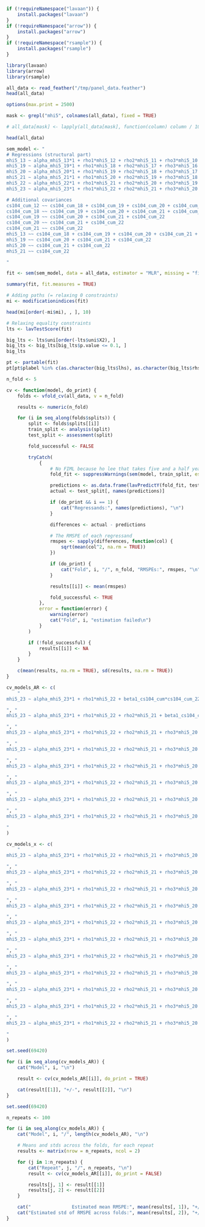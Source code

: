 ```r
if (!requireNamespace("lavaan")) {
    install.packages("lavaan")
}
if (!requireNamespace("arrow")) {
    install.packages("arrow")
}
if (!requireNamespace("rsample")) {
    install.packages("rsample")
}

library(lavaan)
library(arrow)
library(rsample)
```

```r
all_data <- read_feather("/tmp/panel_data.feather")
head(all_data)

options(max.print = 2500)
```

```r
mask <- grepl("mhi5", colnames(all_data), fixed = TRUE)

# all_data[mask] <- lapply(all_data[mask], function(column) column / 100)

head(all_data)
```

```r
sem_model <- "
# Regressions (structural part)
mhi5_13 ~ alpha_mhi5_13*1 + rho1*mhi5_12 + rho2*mhi5_11 + rho3*mhi5_10 + rho4*mhi5_9 + beta1_cs104_cum*cs104_cum_12 + delta_leeftijd.18.24*leeftijd_first.18.24 + delta_leeftijd.25.39*leeftijd_first.25.39 + delta_leeftijd.40.66*leeftijd_first.40.66 + delta_leeftijd.over.67*leeftijd_first.over.67 + delta_nettohh_f.under.15k*nettohh_f_first.under.15k + delta_nettohh_f.over.50k*nettohh_f_first.over.50k + delta_herkomstgroep.first.w*herkomstgroep_first.first.w + delta_herkomstgroep.first.nonw*herkomstgroep_first.first.nonw + delta_herkomstgroep.second.w*herkomstgroep_first.second.w + delta_herkomstgroep.second.nonw*herkomstgroep_first.second.nonw + delta_geslacht.male*geslacht_first.male + delta_burgstat.married*burgstat_first.married + delta_burgstat.never.been.married*burgstat_first.never.been.married + delta_burgstat.separated*burgstat_first.separated + delta_burgstat.widow.or.widower*burgstat_first.widow.or.widower + delta_oplcat.hbo*oplcat_first.hbo + delta_oplcat.mbo*oplcat_first.mbo + delta_oplcat.primary.school*oplcat_first.primary.school + delta_oplcat.vmbo*oplcat_first.vmbo + delta_oplcat.wo*oplcat_first.wo + delta_employment.homemaker*employment_first.homemaker + delta_employment.retired*employment_first.retired + delta_employment.student*employment_first.student + delta_employment.unable.to.work*employment_first.unable.to.work + delta_employment.unemployed*employment_first.unemployed
mhi5_19 ~ alpha_mhi5_19*1 + rho1*mhi5_18 + rho2*mhi5_17 + rho3*mhi5_16 + rho4*mhi5_15 + beta1_cs104_cum*cs104_cum_18 + delta_leeftijd.18.24*leeftijd_first.18.24 + delta_leeftijd.25.39*leeftijd_first.25.39 + delta_leeftijd.40.66*leeftijd_first.40.66 + delta_leeftijd.over.67*leeftijd_first.over.67 + delta_nettohh_f.under.15k*nettohh_f_first.under.15k + delta_nettohh_f.over.50k*nettohh_f_first.over.50k + delta_herkomstgroep.first.w*herkomstgroep_first.first.w + delta_herkomstgroep.first.nonw*herkomstgroep_first.first.nonw + delta_herkomstgroep.second.w*herkomstgroep_first.second.w + delta_herkomstgroep.second.nonw*herkomstgroep_first.second.nonw + delta_geslacht.male*geslacht_first.male + delta_burgstat.married*burgstat_first.married + delta_burgstat.never.been.married*burgstat_first.never.been.married + delta_burgstat.separated*burgstat_first.separated + delta_burgstat.widow.or.widower*burgstat_first.widow.or.widower + delta_oplcat.hbo*oplcat_first.hbo + delta_oplcat.mbo*oplcat_first.mbo + delta_oplcat.primary.school*oplcat_first.primary.school + delta_oplcat.vmbo*oplcat_first.vmbo + delta_oplcat.wo*oplcat_first.wo + delta_employment.homemaker*employment_first.homemaker + delta_employment.retired*employment_first.retired + delta_employment.student*employment_first.student + delta_employment.unable.to.work*employment_first.unable.to.work + delta_employment.unemployed*employment_first.unemployed
mhi5_20 ~ alpha_mhi5_20*1 + rho1*mhi5_19 + rho2*mhi5_18 + rho3*mhi5_17 + rho4*mhi5_16 + beta1_cs104_cum*cs104_cum_19 + delta_leeftijd.18.24*leeftijd_first.18.24 + delta_leeftijd.25.39*leeftijd_first.25.39 + delta_leeftijd.40.66*leeftijd_first.40.66 + delta_leeftijd.over.67*leeftijd_first.over.67 + delta_nettohh_f.under.15k*nettohh_f_first.under.15k + delta_nettohh_f.over.50k*nettohh_f_first.over.50k + delta_herkomstgroep.first.w*herkomstgroep_first.first.w + delta_herkomstgroep.first.nonw*herkomstgroep_first.first.nonw + delta_herkomstgroep.second.w*herkomstgroep_first.second.w + delta_herkomstgroep.second.nonw*herkomstgroep_first.second.nonw + delta_geslacht.male*geslacht_first.male + delta_burgstat.married*burgstat_first.married + delta_burgstat.never.been.married*burgstat_first.never.been.married + delta_burgstat.separated*burgstat_first.separated + delta_burgstat.widow.or.widower*burgstat_first.widow.or.widower + delta_oplcat.hbo*oplcat_first.hbo + delta_oplcat.mbo*oplcat_first.mbo + delta_oplcat.primary.school*oplcat_first.primary.school + delta_oplcat.vmbo*oplcat_first.vmbo + delta_oplcat.wo*oplcat_first.wo + delta_employment.homemaker*employment_first.homemaker + delta_employment.retired*employment_first.retired + delta_employment.student*employment_first.student + delta_employment.unable.to.work*employment_first.unable.to.work + delta_employment.unemployed*employment_first.unemployed
mhi5_21 ~ alpha_mhi5_21*1 + rho1*mhi5_20 + rho2*mhi5_19 + rho3*mhi5_18 + rho4*mhi5_17 + beta1_cs104_cum*cs104_cum_20 + delta_leeftijd.18.24*leeftijd_first.18.24 + delta_leeftijd.25.39*leeftijd_first.25.39 + delta_leeftijd.40.66*leeftijd_first.40.66 + delta_leeftijd.over.67*leeftijd_first.over.67 + delta_nettohh_f.under.15k*nettohh_f_first.under.15k + delta_nettohh_f.over.50k*nettohh_f_first.over.50k + delta_herkomstgroep.first.w*herkomstgroep_first.first.w + delta_herkomstgroep.first.nonw*herkomstgroep_first.first.nonw + delta_herkomstgroep.second.w*herkomstgroep_first.second.w + delta_herkomstgroep.second.nonw*herkomstgroep_first.second.nonw + delta_geslacht.male*geslacht_first.male + delta_burgstat.married*burgstat_first.married + delta_burgstat.never.been.married*burgstat_first.never.been.married + delta_burgstat.separated*burgstat_first.separated + delta_burgstat.widow.or.widower*burgstat_first.widow.or.widower + delta_oplcat.hbo*oplcat_first.hbo + delta_oplcat.mbo*oplcat_first.mbo + delta_oplcat.primary.school*oplcat_first.primary.school + delta_oplcat.vmbo*oplcat_first.vmbo + delta_oplcat.wo*oplcat_first.wo + delta_employment.homemaker*employment_first.homemaker + delta_employment.retired*employment_first.retired + delta_employment.student*employment_first.student + delta_employment.unable.to.work*employment_first.unable.to.work + delta_employment.unemployed*employment_first.unemployed
mhi5_22 ~ alpha_mhi5_22*1 + rho1*mhi5_21 + rho2*mhi5_20 + rho3*mhi5_19 + rho4*mhi5_18 + beta1_cs104_cum*cs104_cum_21 + delta_leeftijd.18.24*leeftijd_first.18.24 + delta_leeftijd.25.39*leeftijd_first.25.39 + delta_leeftijd.40.66*leeftijd_first.40.66 + delta_leeftijd.over.67*leeftijd_first.over.67 + delta_nettohh_f.under.15k*nettohh_f_first.under.15k + delta_nettohh_f.over.50k*nettohh_f_first.over.50k + delta_herkomstgroep.first.w*herkomstgroep_first.first.w + delta_herkomstgroep.first.nonw*herkomstgroep_first.first.nonw + delta_herkomstgroep.second.w*herkomstgroep_first.second.w + delta_herkomstgroep.second.nonw*herkomstgroep_first.second.nonw + delta_geslacht.male*geslacht_first.male + delta_burgstat.married*burgstat_first.married + delta_burgstat.never.been.married*burgstat_first.never.been.married + delta_burgstat.separated*burgstat_first.separated + delta_burgstat.widow.or.widower*burgstat_first.widow.or.widower + delta_oplcat.hbo*oplcat_first.hbo + delta_oplcat.mbo*oplcat_first.mbo + delta_oplcat.primary.school*oplcat_first.primary.school + delta_oplcat.vmbo*oplcat_first.vmbo + delta_oplcat.wo*oplcat_first.wo + delta_employment.homemaker*employment_first.homemaker + delta_employment.retired*employment_first.retired + delta_employment.student*employment_first.student + delta_employment.unable.to.work*employment_first.unable.to.work + delta_employment.unemployed*employment_first.unemployed
mhi5_23 ~ alpha_mhi5_23*1 + rho1*mhi5_22 + rho2*mhi5_21 + rho3*mhi5_20 + rho4*mhi5_19 + beta1_cs104_cum*cs104_cum_22 + delta_leeftijd.18.24*leeftijd_first.18.24 + delta_leeftijd.25.39*leeftijd_first.25.39 + delta_leeftijd.40.66*leeftijd_first.40.66 + delta_leeftijd.over.67*leeftijd_first.over.67 + delta_nettohh_f.under.15k*nettohh_f_first.under.15k + delta_nettohh_f.over.50k*nettohh_f_first.over.50k + delta_herkomstgroep.first.w*herkomstgroep_first.first.w + delta_herkomstgroep.first.nonw*herkomstgroep_first.first.nonw + delta_herkomstgroep.second.w*herkomstgroep_first.second.w + delta_herkomstgroep.second.nonw*herkomstgroep_first.second.nonw + delta_geslacht.male*geslacht_first.male + delta_burgstat.married*burgstat_first.married + delta_burgstat.never.been.married*burgstat_first.never.been.married + delta_burgstat.separated*burgstat_first.separated + delta_burgstat.widow.or.widower*burgstat_first.widow.or.widower + delta_oplcat.hbo*oplcat_first.hbo + delta_oplcat.mbo*oplcat_first.mbo + delta_oplcat.primary.school*oplcat_first.primary.school + delta_oplcat.vmbo*oplcat_first.vmbo + delta_oplcat.wo*oplcat_first.wo + delta_employment.homemaker*employment_first.homemaker + delta_employment.retired*employment_first.retired + delta_employment.student*employment_first.student + delta_employment.unable.to.work*employment_first.unable.to.work + delta_employment.unemployed*employment_first.unemployed

# Additional covariances
cs104_cum_12 ~~ cs104_cum_18 + cs104_cum_19 + cs104_cum_20 + cs104_cum_21 + cs104_cum_22
cs104_cum_18 ~~ cs104_cum_19 + cs104_cum_20 + cs104_cum_21 + cs104_cum_22
cs104_cum_19 ~~ cs104_cum_20 + cs104_cum_21 + cs104_cum_22
cs104_cum_20 ~~ cs104_cum_21 + cs104_cum_22
cs104_cum_21 ~~ cs104_cum_22
mhi5_13 ~~ cs104_cum_18 + cs104_cum_19 + cs104_cum_20 + cs104_cum_21 + cs104_cum_22
mhi5_19 ~~ cs104_cum_20 + cs104_cum_21 + cs104_cum_22
mhi5_20 ~~ cs104_cum_21 + cs104_cum_22
mhi5_21 ~~ cs104_cum_22

"
```

```r
fit <- sem(sem_model, data = all_data, estimator = "MLR", missing = "fiml")

summary(fit, fit.measures = TRUE)
```

```r
# Adding paths (= relaxing 0 constraints)
mi <- modificationindices(fit)

head(mi[order(-mi$mi), , ], 10)

# Relaxing equality constraints
lts <- lavTestScore(fit)

big_lts <- lts$uni[order(-lts$uni$X2), ]
big_lts <- big_lts[big_lts$p.value <= 0.1, ]
big_lts

pt <- partable(fit)
pt[pt$plabel %in% c(as.character(big_lts$lhs), as.character(big_lts$rhs)), ]
```

```r
n_fold <- 5

cv <- function(model, do_print) {
    folds <- vfold_cv(all_data, v = n_fold)

    results <- numeric(n_fold)

    for (i in seq_along(folds$splits)) {
        split <- folds$splits[[i]]
        train_split <- analysis(split)
        test_split <- assessment(split)

        fold_successful <- FALSE

        tryCatch(
            {
                # No FIML because ho lee that takes five and a half years to run.
                fold_fit <- suppressWarnings(sem(model, train_split, estimator = "MLR", missing = "fiml"))

                predictions <- as.data.frame(lavPredictY(fold_fit, test_split, ynames = lavNames(fold_fit, "eqs.y")))
                actual <- test_split[, names(predictions)]

                if (do_print && i == 1) {
                    cat("Regressands:", names(predictions), "\n")
                }

                differences <- actual - predictions

                # The RMSPE of each regressand
                rmspes <- sapply(differences, function(col) {
                    sqrt(mean(col^2, na.rm = TRUE))
                })

                if (do_print) {
                    cat("Fold", i, "/", n_fold, "RMSPEs:", rmspes, "\n")
                }

                results[[i]] <- mean(rmspes)

                fold_successful <- TRUE
            },
            error = function(error) {
                warning(error)
                cat("Fold", i, "estimation failed\n")
            }
        )

        if (!fold_successful) {
            results[[i]] <- NA
        }
    }

    c(mean(results, na.rm = TRUE), sd(results, na.rm = TRUE))
}
```

```r
cv_models_AR <- c(
    "
mhi5_23 ~ alpha_mhi5_23*1 + rho1*mhi5_22 + beta1_cs104_cum*cs104_cum_22 + delta_leeftijd.18.24*leeftijd_first.18.24 + delta_leeftijd.25.39*leeftijd_first.25.39 + delta_leeftijd.40.66*leeftijd_first.40.66 + delta_leeftijd.over.67*leeftijd_first.over.67 + delta_nettohh_f.under.15k*nettohh_f_first.under.15k + delta_nettohh_f.over.50k*nettohh_f_first.over.50k + delta_herkomstgroep.first.w*herkomstgroep_first.first.w + delta_herkomstgroep.first.nonw*herkomstgroep_first.first.nonw + delta_herkomstgroep.second.w*herkomstgroep_first.second.w + delta_herkomstgroep.second.nonw*herkomstgroep_first.second.nonw + delta_geslacht.male*geslacht_first.male + delta_burgstat.married*burgstat_first.married + delta_burgstat.never.been.married*burgstat_first.never.been.married + delta_burgstat.separated*burgstat_first.separated + delta_burgstat.widow.or.widower*burgstat_first.widow.or.widower + delta_oplcat.hbo*oplcat_first.hbo + delta_oplcat.mbo*oplcat_first.mbo + delta_oplcat.primary.school*oplcat_first.primary.school + delta_oplcat.vmbo*oplcat_first.vmbo + delta_oplcat.wo*oplcat_first.wo + delta_employment.homemaker*employment_first.homemaker + delta_employment.retired*employment_first.retired + delta_employment.student*employment_first.student + delta_employment.unable.to.work*employment_first.unable.to.work + delta_employment.unemployed*employment_first.unemployed

", "
mhi5_23 ~ alpha_mhi5_23*1 + rho1*mhi5_22 + rho2*mhi5_21 + beta1_cs104_cum*cs104_cum_22 + delta_leeftijd.18.24*leeftijd_first.18.24 + delta_leeftijd.25.39*leeftijd_first.25.39 + delta_leeftijd.40.66*leeftijd_first.40.66 + delta_leeftijd.over.67*leeftijd_first.over.67 + delta_nettohh_f.under.15k*nettohh_f_first.under.15k + delta_nettohh_f.over.50k*nettohh_f_first.over.50k + delta_herkomstgroep.first.w*herkomstgroep_first.first.w + delta_herkomstgroep.first.nonw*herkomstgroep_first.first.nonw + delta_herkomstgroep.second.w*herkomstgroep_first.second.w + delta_herkomstgroep.second.nonw*herkomstgroep_first.second.nonw + delta_geslacht.male*geslacht_first.male + delta_burgstat.married*burgstat_first.married + delta_burgstat.never.been.married*burgstat_first.never.been.married + delta_burgstat.separated*burgstat_first.separated + delta_burgstat.widow.or.widower*burgstat_first.widow.or.widower + delta_oplcat.hbo*oplcat_first.hbo + delta_oplcat.mbo*oplcat_first.mbo + delta_oplcat.primary.school*oplcat_first.primary.school + delta_oplcat.vmbo*oplcat_first.vmbo + delta_oplcat.wo*oplcat_first.wo + delta_employment.homemaker*employment_first.homemaker + delta_employment.retired*employment_first.retired + delta_employment.student*employment_first.student + delta_employment.unable.to.work*employment_first.unable.to.work + delta_employment.unemployed*employment_first.unemployed

", "
mhi5_23 ~ alpha_mhi5_23*1 + rho1*mhi5_22 + rho2*mhi5_21 + rho3*mhi5_20 + beta1_cs104_cum*cs104_cum_22 + delta_leeftijd.18.24*leeftijd_first.18.24 + delta_leeftijd.25.39*leeftijd_first.25.39 + delta_leeftijd.40.66*leeftijd_first.40.66 + delta_leeftijd.over.67*leeftijd_first.over.67 + delta_nettohh_f.under.15k*nettohh_f_first.under.15k + delta_nettohh_f.over.50k*nettohh_f_first.over.50k + delta_herkomstgroep.first.w*herkomstgroep_first.first.w + delta_herkomstgroep.first.nonw*herkomstgroep_first.first.nonw + delta_herkomstgroep.second.w*herkomstgroep_first.second.w + delta_herkomstgroep.second.nonw*herkomstgroep_first.second.nonw + delta_geslacht.male*geslacht_first.male + delta_burgstat.married*burgstat_first.married + delta_burgstat.never.been.married*burgstat_first.never.been.married + delta_burgstat.separated*burgstat_first.separated + delta_burgstat.widow.or.widower*burgstat_first.widow.or.widower + delta_oplcat.hbo*oplcat_first.hbo + delta_oplcat.mbo*oplcat_first.mbo + delta_oplcat.primary.school*oplcat_first.primary.school + delta_oplcat.vmbo*oplcat_first.vmbo + delta_oplcat.wo*oplcat_first.wo + delta_employment.homemaker*employment_first.homemaker + delta_employment.retired*employment_first.retired + delta_employment.student*employment_first.student + delta_employment.unable.to.work*employment_first.unable.to.work + delta_employment.unemployed*employment_first.unemployed

", "
mhi5_23 ~ alpha_mhi5_23*1 + rho1*mhi5_22 + rho2*mhi5_21 + rho3*mhi5_20 + rho4*mhi5_19 + beta1_cs104_cum*cs104_cum_22 + delta_leeftijd.18.24*leeftijd_first.18.24 + delta_leeftijd.25.39*leeftijd_first.25.39 + delta_leeftijd.40.66*leeftijd_first.40.66 + delta_leeftijd.over.67*leeftijd_first.over.67 + delta_nettohh_f.under.15k*nettohh_f_first.under.15k + delta_nettohh_f.over.50k*nettohh_f_first.over.50k + delta_herkomstgroep.first.w*herkomstgroep_first.first.w + delta_herkomstgroep.first.nonw*herkomstgroep_first.first.nonw + delta_herkomstgroep.second.w*herkomstgroep_first.second.w + delta_herkomstgroep.second.nonw*herkomstgroep_first.second.nonw + delta_geslacht.male*geslacht_first.male + delta_burgstat.married*burgstat_first.married + delta_burgstat.never.been.married*burgstat_first.never.been.married + delta_burgstat.separated*burgstat_first.separated + delta_burgstat.widow.or.widower*burgstat_first.widow.or.widower + delta_oplcat.hbo*oplcat_first.hbo + delta_oplcat.mbo*oplcat_first.mbo + delta_oplcat.primary.school*oplcat_first.primary.school + delta_oplcat.vmbo*oplcat_first.vmbo + delta_oplcat.wo*oplcat_first.wo + delta_employment.homemaker*employment_first.homemaker + delta_employment.retired*employment_first.retired + delta_employment.student*employment_first.student + delta_employment.unable.to.work*employment_first.unable.to.work + delta_employment.unemployed*employment_first.unemployed

", "
mhi5_23 ~ alpha_mhi5_23*1 + rho1*mhi5_22 + rho2*mhi5_21 + rho3*mhi5_20 + rho4*mhi5_19 + rho5*mhi5_18 + beta1_cs104_cum*cs104_cum_22 + delta_leeftijd.18.24*leeftijd_first.18.24 + delta_leeftijd.25.39*leeftijd_first.25.39 + delta_leeftijd.40.66*leeftijd_first.40.66 + delta_leeftijd.over.67*leeftijd_first.over.67 + delta_nettohh_f.under.15k*nettohh_f_first.under.15k + delta_nettohh_f.over.50k*nettohh_f_first.over.50k + delta_herkomstgroep.first.w*herkomstgroep_first.first.w + delta_herkomstgroep.first.nonw*herkomstgroep_first.first.nonw + delta_herkomstgroep.second.w*herkomstgroep_first.second.w + delta_herkomstgroep.second.nonw*herkomstgroep_first.second.nonw + delta_geslacht.male*geslacht_first.male + delta_burgstat.married*burgstat_first.married + delta_burgstat.never.been.married*burgstat_first.never.been.married + delta_burgstat.separated*burgstat_first.separated + delta_burgstat.widow.or.widower*burgstat_first.widow.or.widower + delta_oplcat.hbo*oplcat_first.hbo + delta_oplcat.mbo*oplcat_first.mbo + delta_oplcat.primary.school*oplcat_first.primary.school + delta_oplcat.vmbo*oplcat_first.vmbo + delta_oplcat.wo*oplcat_first.wo + delta_employment.homemaker*employment_first.homemaker + delta_employment.retired*employment_first.retired + delta_employment.student*employment_first.student + delta_employment.unable.to.work*employment_first.unable.to.work + delta_employment.unemployed*employment_first.unemployed

", "
mhi5_23 ~ alpha_mhi5_23*1 + rho1*mhi5_22 + rho2*mhi5_21 + rho3*mhi5_20 + rho4*mhi5_19 + rho5*mhi5_18 + rho6*mhi5_17 + beta1_cs104_cum*cs104_cum_22 + delta_leeftijd.18.24*leeftijd_first.18.24 + delta_leeftijd.25.39*leeftijd_first.25.39 + delta_leeftijd.40.66*leeftijd_first.40.66 + delta_leeftijd.over.67*leeftijd_first.over.67 + delta_nettohh_f.under.15k*nettohh_f_first.under.15k + delta_nettohh_f.over.50k*nettohh_f_first.over.50k + delta_herkomstgroep.first.w*herkomstgroep_first.first.w + delta_herkomstgroep.first.nonw*herkomstgroep_first.first.nonw + delta_herkomstgroep.second.w*herkomstgroep_first.second.w + delta_herkomstgroep.second.nonw*herkomstgroep_first.second.nonw + delta_geslacht.male*geslacht_first.male + delta_burgstat.married*burgstat_first.married + delta_burgstat.never.been.married*burgstat_first.never.been.married + delta_burgstat.separated*burgstat_first.separated + delta_burgstat.widow.or.widower*burgstat_first.widow.or.widower + delta_oplcat.hbo*oplcat_first.hbo + delta_oplcat.mbo*oplcat_first.mbo + delta_oplcat.primary.school*oplcat_first.primary.school + delta_oplcat.vmbo*oplcat_first.vmbo + delta_oplcat.wo*oplcat_first.wo + delta_employment.homemaker*employment_first.homemaker + delta_employment.retired*employment_first.retired + delta_employment.student*employment_first.student + delta_employment.unable.to.work*employment_first.unable.to.work + delta_employment.unemployed*employment_first.unemployed

", "
mhi5_23 ~ alpha_mhi5_23*1 + rho1*mhi5_22 + rho2*mhi5_21 + rho3*mhi5_20 + rho4*mhi5_19 + rho5*mhi5_18 + rho6*mhi5_17 + rho7*mhi5_16 + beta1_cs104_cum*cs104_cum_22 + delta_leeftijd.18.24*leeftijd_first.18.24 + delta_leeftijd.25.39*leeftijd_first.25.39 + delta_leeftijd.40.66*leeftijd_first.40.66 + delta_leeftijd.over.67*leeftijd_first.over.67 + delta_nettohh_f.under.15k*nettohh_f_first.under.15k + delta_nettohh_f.over.50k*nettohh_f_first.over.50k + delta_herkomstgroep.first.w*herkomstgroep_first.first.w + delta_herkomstgroep.first.nonw*herkomstgroep_first.first.nonw + delta_herkomstgroep.second.w*herkomstgroep_first.second.w + delta_herkomstgroep.second.nonw*herkomstgroep_first.second.nonw + delta_geslacht.male*geslacht_first.male + delta_burgstat.married*burgstat_first.married + delta_burgstat.never.been.married*burgstat_first.never.been.married + delta_burgstat.separated*burgstat_first.separated + delta_burgstat.widow.or.widower*burgstat_first.widow.or.widower + delta_oplcat.hbo*oplcat_first.hbo + delta_oplcat.mbo*oplcat_first.mbo + delta_oplcat.primary.school*oplcat_first.primary.school + delta_oplcat.vmbo*oplcat_first.vmbo + delta_oplcat.wo*oplcat_first.wo + delta_employment.homemaker*employment_first.homemaker + delta_employment.retired*employment_first.retired + delta_employment.student*employment_first.student + delta_employment.unable.to.work*employment_first.unable.to.work + delta_employment.unemployed*employment_first.unemployed

", "
mhi5_23 ~ alpha_mhi5_23*1 + rho1*mhi5_22 + rho2*mhi5_21 + rho3*mhi5_20 + rho4*mhi5_19 + rho5*mhi5_18 + rho6*mhi5_17 + rho7*mhi5_16 + rho8*mhi5_15 + beta1_cs104_cum*cs104_cum_22 + delta_leeftijd.18.24*leeftijd_first.18.24 + delta_leeftijd.25.39*leeftijd_first.25.39 + delta_leeftijd.40.66*leeftijd_first.40.66 + delta_leeftijd.over.67*leeftijd_first.over.67 + delta_nettohh_f.under.15k*nettohh_f_first.under.15k + delta_nettohh_f.over.50k*nettohh_f_first.over.50k + delta_herkomstgroep.first.w*herkomstgroep_first.first.w + delta_herkomstgroep.first.nonw*herkomstgroep_first.first.nonw + delta_herkomstgroep.second.w*herkomstgroep_first.second.w + delta_herkomstgroep.second.nonw*herkomstgroep_first.second.nonw + delta_geslacht.male*geslacht_first.male + delta_burgstat.married*burgstat_first.married + delta_burgstat.never.been.married*burgstat_first.never.been.married + delta_burgstat.separated*burgstat_first.separated + delta_burgstat.widow.or.widower*burgstat_first.widow.or.widower + delta_oplcat.hbo*oplcat_first.hbo + delta_oplcat.mbo*oplcat_first.mbo + delta_oplcat.primary.school*oplcat_first.primary.school + delta_oplcat.vmbo*oplcat_first.vmbo + delta_oplcat.wo*oplcat_first.wo + delta_employment.homemaker*employment_first.homemaker + delta_employment.retired*employment_first.retired + delta_employment.student*employment_first.student + delta_employment.unable.to.work*employment_first.unable.to.work + delta_employment.unemployed*employment_first.unemployed

"
)

cv_models_x <- c(
    "
mhi5_23 ~ alpha_mhi5_23*1 + rho1*mhi5_22 + rho2*mhi5_21 + rho3*mhi5_20 + rho4*mhi5_19 + beta1_cs104_cum*cs104_cum_22 + delta_leeftijd.18.24*leeftijd_first.18.24 + delta_leeftijd.25.39*leeftijd_first.25.39 + delta_leeftijd.40.66*leeftijd_first.40.66 + delta_leeftijd.over.67*leeftijd_first.over.67 + delta_nettohh_f.under.15k*nettohh_f_first.under.15k + delta_nettohh_f.over.50k*nettohh_f_first.over.50k + delta_herkomstgroep.first.w*herkomstgroep_first.first.w + delta_herkomstgroep.first.nonw*herkomstgroep_first.first.nonw + delta_herkomstgroep.second.w*herkomstgroep_first.second.w + delta_herkomstgroep.second.nonw*herkomstgroep_first.second.nonw + delta_geslacht.male*geslacht_first.male + delta_burgstat.married*burgstat_first.married + delta_burgstat.never.been.married*burgstat_first.never.been.married + delta_burgstat.separated*burgstat_first.separated + delta_burgstat.widow.or.widower*burgstat_first.widow.or.widower + delta_oplcat.hbo*oplcat_first.hbo + delta_oplcat.mbo*oplcat_first.mbo + delta_oplcat.primary.school*oplcat_first.primary.school + delta_oplcat.vmbo*oplcat_first.vmbo + delta_oplcat.wo*oplcat_first.wo + delta_employment.homemaker*employment_first.homemaker + delta_employment.retired*employment_first.retired + delta_employment.student*employment_first.student + delta_employment.unable.to.work*employment_first.unable.to.work + delta_employment.unemployed*employment_first.unemployed

", "
mhi5_23 ~ alpha_mhi5_23*1 + rho1*mhi5_22 + rho2*mhi5_21 + rho3*mhi5_20 + rho4*mhi5_19 + beta1_cs104_cum*cs104_cum_22 + beta2_cs104_cum*cs104_cum_21 + delta_leeftijd.18.24*leeftijd_first.18.24 + delta_leeftijd.25.39*leeftijd_first.25.39 + delta_leeftijd.40.66*leeftijd_first.40.66 + delta_leeftijd.over.67*leeftijd_first.over.67 + delta_nettohh_f.under.15k*nettohh_f_first.under.15k + delta_nettohh_f.over.50k*nettohh_f_first.over.50k + delta_herkomstgroep.first.w*herkomstgroep_first.first.w + delta_herkomstgroep.first.nonw*herkomstgroep_first.first.nonw + delta_herkomstgroep.second.w*herkomstgroep_first.second.w + delta_herkomstgroep.second.nonw*herkomstgroep_first.second.nonw + delta_geslacht.male*geslacht_first.male + delta_burgstat.married*burgstat_first.married + delta_burgstat.never.been.married*burgstat_first.never.been.married + delta_burgstat.separated*burgstat_first.separated + delta_burgstat.widow.or.widower*burgstat_first.widow.or.widower + delta_oplcat.hbo*oplcat_first.hbo + delta_oplcat.mbo*oplcat_first.mbo + delta_oplcat.primary.school*oplcat_first.primary.school + delta_oplcat.vmbo*oplcat_first.vmbo + delta_oplcat.wo*oplcat_first.wo + delta_employment.homemaker*employment_first.homemaker + delta_employment.retired*employment_first.retired + delta_employment.student*employment_first.student + delta_employment.unable.to.work*employment_first.unable.to.work + delta_employment.unemployed*employment_first.unemployed

", "
mhi5_23 ~ alpha_mhi5_23*1 + rho1*mhi5_22 + rho2*mhi5_21 + rho3*mhi5_20 + rho4*mhi5_19 + beta1_cs104_cum*cs104_cum_22 + beta2_cs104_cum*cs104_cum_21 + beta3_cs104_cum*cs104_cum_20 + delta_leeftijd.18.24*leeftijd_first.18.24 + delta_leeftijd.25.39*leeftijd_first.25.39 + delta_leeftijd.40.66*leeftijd_first.40.66 + delta_leeftijd.over.67*leeftijd_first.over.67 + delta_nettohh_f.under.15k*nettohh_f_first.under.15k + delta_nettohh_f.over.50k*nettohh_f_first.over.50k + delta_herkomstgroep.first.w*herkomstgroep_first.first.w + delta_herkomstgroep.first.nonw*herkomstgroep_first.first.nonw + delta_herkomstgroep.second.w*herkomstgroep_first.second.w + delta_herkomstgroep.second.nonw*herkomstgroep_first.second.nonw + delta_geslacht.male*geslacht_first.male + delta_burgstat.married*burgstat_first.married + delta_burgstat.never.been.married*burgstat_first.never.been.married + delta_burgstat.separated*burgstat_first.separated + delta_burgstat.widow.or.widower*burgstat_first.widow.or.widower + delta_oplcat.hbo*oplcat_first.hbo + delta_oplcat.mbo*oplcat_first.mbo + delta_oplcat.primary.school*oplcat_first.primary.school + delta_oplcat.vmbo*oplcat_first.vmbo + delta_oplcat.wo*oplcat_first.wo + delta_employment.homemaker*employment_first.homemaker + delta_employment.retired*employment_first.retired + delta_employment.student*employment_first.student + delta_employment.unable.to.work*employment_first.unable.to.work + delta_employment.unemployed*employment_first.unemployed

", "
mhi5_23 ~ alpha_mhi5_23*1 + rho1*mhi5_22 + rho2*mhi5_21 + rho3*mhi5_20 + rho4*mhi5_19 + beta1_cs104_cum*cs104_cum_22 + beta2_cs104_cum*cs104_cum_21 + beta3_cs104_cum*cs104_cum_20 + beta4_cs104_cum*cs104_cum_19 + delta_leeftijd.18.24*leeftijd_first.18.24 + delta_leeftijd.25.39*leeftijd_first.25.39 + delta_leeftijd.40.66*leeftijd_first.40.66 + delta_leeftijd.over.67*leeftijd_first.over.67 + delta_nettohh_f.under.15k*nettohh_f_first.under.15k + delta_nettohh_f.over.50k*nettohh_f_first.over.50k + delta_herkomstgroep.first.w*herkomstgroep_first.first.w + delta_herkomstgroep.first.nonw*herkomstgroep_first.first.nonw + delta_herkomstgroep.second.w*herkomstgroep_first.second.w + delta_herkomstgroep.second.nonw*herkomstgroep_first.second.nonw + delta_geslacht.male*geslacht_first.male + delta_burgstat.married*burgstat_first.married + delta_burgstat.never.been.married*burgstat_first.never.been.married + delta_burgstat.separated*burgstat_first.separated + delta_burgstat.widow.or.widower*burgstat_first.widow.or.widower + delta_oplcat.hbo*oplcat_first.hbo + delta_oplcat.mbo*oplcat_first.mbo + delta_oplcat.primary.school*oplcat_first.primary.school + delta_oplcat.vmbo*oplcat_first.vmbo + delta_oplcat.wo*oplcat_first.wo + delta_employment.homemaker*employment_first.homemaker + delta_employment.retired*employment_first.retired + delta_employment.student*employment_first.student + delta_employment.unable.to.work*employment_first.unable.to.work + delta_employment.unemployed*employment_first.unemployed

", "
mhi5_23 ~ alpha_mhi5_23*1 + rho1*mhi5_22 + rho2*mhi5_21 + rho3*mhi5_20 + rho4*mhi5_19 + beta1_cs104_cum*cs104_cum_22 + beta2_cs104_cum*cs104_cum_21 + beta3_cs104_cum*cs104_cum_20 + beta4_cs104_cum*cs104_cum_19 + beta5_cs104_cum*cs104_cum_18 + delta_leeftijd.18.24*leeftijd_first.18.24 + delta_leeftijd.25.39*leeftijd_first.25.39 + delta_leeftijd.40.66*leeftijd_first.40.66 + delta_leeftijd.over.67*leeftijd_first.over.67 + delta_nettohh_f.under.15k*nettohh_f_first.under.15k + delta_nettohh_f.over.50k*nettohh_f_first.over.50k + delta_herkomstgroep.first.w*herkomstgroep_first.first.w + delta_herkomstgroep.first.nonw*herkomstgroep_first.first.nonw + delta_herkomstgroep.second.w*herkomstgroep_first.second.w + delta_herkomstgroep.second.nonw*herkomstgroep_first.second.nonw + delta_geslacht.male*geslacht_first.male + delta_burgstat.married*burgstat_first.married + delta_burgstat.never.been.married*burgstat_first.never.been.married + delta_burgstat.separated*burgstat_first.separated + delta_burgstat.widow.or.widower*burgstat_first.widow.or.widower + delta_oplcat.hbo*oplcat_first.hbo + delta_oplcat.mbo*oplcat_first.mbo + delta_oplcat.primary.school*oplcat_first.primary.school + delta_oplcat.vmbo*oplcat_first.vmbo + delta_oplcat.wo*oplcat_first.wo + delta_employment.homemaker*employment_first.homemaker + delta_employment.retired*employment_first.retired + delta_employment.student*employment_first.student + delta_employment.unable.to.work*employment_first.unable.to.work + delta_employment.unemployed*employment_first.unemployed

", "
mhi5_23 ~ alpha_mhi5_23*1 + rho1*mhi5_22 + rho2*mhi5_21 + rho3*mhi5_20 + rho4*mhi5_19 + beta1_cs104_cum*cs104_cum_22 + beta2_cs104_cum*cs104_cum_21 + beta3_cs104_cum*cs104_cum_20 + beta4_cs104_cum*cs104_cum_19 + beta5_cs104_cum*cs104_cum_18 + beta6_cs104_cum*cs104_cum_17 + delta_leeftijd.18.24*leeftijd_first.18.24 + delta_leeftijd.25.39*leeftijd_first.25.39 + delta_leeftijd.40.66*leeftijd_first.40.66 + delta_leeftijd.over.67*leeftijd_first.over.67 + delta_nettohh_f.under.15k*nettohh_f_first.under.15k + delta_nettohh_f.over.50k*nettohh_f_first.over.50k + delta_herkomstgroep.first.w*herkomstgroep_first.first.w + delta_herkomstgroep.first.nonw*herkomstgroep_first.first.nonw + delta_herkomstgroep.second.w*herkomstgroep_first.second.w + delta_herkomstgroep.second.nonw*herkomstgroep_first.second.nonw + delta_geslacht.male*geslacht_first.male + delta_burgstat.married*burgstat_first.married + delta_burgstat.never.been.married*burgstat_first.never.been.married + delta_burgstat.separated*burgstat_first.separated + delta_burgstat.widow.or.widower*burgstat_first.widow.or.widower + delta_oplcat.hbo*oplcat_first.hbo + delta_oplcat.mbo*oplcat_first.mbo + delta_oplcat.primary.school*oplcat_first.primary.school + delta_oplcat.vmbo*oplcat_first.vmbo + delta_oplcat.wo*oplcat_first.wo + delta_employment.homemaker*employment_first.homemaker + delta_employment.retired*employment_first.retired + delta_employment.student*employment_first.student + delta_employment.unable.to.work*employment_first.unable.to.work + delta_employment.unemployed*employment_first.unemployed

", "
mhi5_23 ~ alpha_mhi5_23*1 + rho1*mhi5_22 + rho2*mhi5_21 + rho3*mhi5_20 + rho4*mhi5_19 + beta1_cs104_cum*cs104_cum_22 + beta2_cs104_cum*cs104_cum_21 + beta3_cs104_cum*cs104_cum_20 + beta4_cs104_cum*cs104_cum_19 + beta5_cs104_cum*cs104_cum_18 + beta6_cs104_cum*cs104_cum_17 + beta7_cs104_cum*cs104_cum_16 + delta_leeftijd.18.24*leeftijd_first.18.24 + delta_leeftijd.25.39*leeftijd_first.25.39 + delta_leeftijd.40.66*leeftijd_first.40.66 + delta_leeftijd.over.67*leeftijd_first.over.67 + delta_nettohh_f.under.15k*nettohh_f_first.under.15k + delta_nettohh_f.over.50k*nettohh_f_first.over.50k + delta_herkomstgroep.first.w*herkomstgroep_first.first.w + delta_herkomstgroep.first.nonw*herkomstgroep_first.first.nonw + delta_herkomstgroep.second.w*herkomstgroep_first.second.w + delta_herkomstgroep.second.nonw*herkomstgroep_first.second.nonw + delta_geslacht.male*geslacht_first.male + delta_burgstat.married*burgstat_first.married + delta_burgstat.never.been.married*burgstat_first.never.been.married + delta_burgstat.separated*burgstat_first.separated + delta_burgstat.widow.or.widower*burgstat_first.widow.or.widower + delta_oplcat.hbo*oplcat_first.hbo + delta_oplcat.mbo*oplcat_first.mbo + delta_oplcat.primary.school*oplcat_first.primary.school + delta_oplcat.vmbo*oplcat_first.vmbo + delta_oplcat.wo*oplcat_first.wo + delta_employment.homemaker*employment_first.homemaker + delta_employment.retired*employment_first.retired + delta_employment.student*employment_first.student + delta_employment.unable.to.work*employment_first.unable.to.work + delta_employment.unemployed*employment_first.unemployed

", "
mhi5_23 ~ alpha_mhi5_23*1 + rho1*mhi5_22 + rho2*mhi5_21 + rho3*mhi5_20 + rho4*mhi5_19 + beta1_cs104_cum*cs104_cum_22 + beta2_cs104_cum*cs104_cum_21 + beta3_cs104_cum*cs104_cum_20 + beta4_cs104_cum*cs104_cum_19 + beta5_cs104_cum*cs104_cum_18 + beta6_cs104_cum*cs104_cum_17 + beta7_cs104_cum*cs104_cum_16 + beta8_cs104_cum*cs104_cum_15 + delta_leeftijd.18.24*leeftijd_first.18.24 + delta_leeftijd.25.39*leeftijd_first.25.39 + delta_leeftijd.40.66*leeftijd_first.40.66 + delta_leeftijd.over.67*leeftijd_first.over.67 + delta_nettohh_f.under.15k*nettohh_f_first.under.15k + delta_nettohh_f.over.50k*nettohh_f_first.over.50k + delta_herkomstgroep.first.w*herkomstgroep_first.first.w + delta_herkomstgroep.first.nonw*herkomstgroep_first.first.nonw + delta_herkomstgroep.second.w*herkomstgroep_first.second.w + delta_herkomstgroep.second.nonw*herkomstgroep_first.second.nonw + delta_geslacht.male*geslacht_first.male + delta_burgstat.married*burgstat_first.married + delta_burgstat.never.been.married*burgstat_first.never.been.married + delta_burgstat.separated*burgstat_first.separated + delta_burgstat.widow.or.widower*burgstat_first.widow.or.widower + delta_oplcat.hbo*oplcat_first.hbo + delta_oplcat.mbo*oplcat_first.mbo + delta_oplcat.primary.school*oplcat_first.primary.school + delta_oplcat.vmbo*oplcat_first.vmbo + delta_oplcat.wo*oplcat_first.wo + delta_employment.homemaker*employment_first.homemaker + delta_employment.retired*employment_first.retired + delta_employment.student*employment_first.student + delta_employment.unable.to.work*employment_first.unable.to.work + delta_employment.unemployed*employment_first.unemployed

", "
mhi5_23 ~ alpha_mhi5_23*1 + rho1*mhi5_22 + rho2*mhi5_21 + rho3*mhi5_20 + rho4*mhi5_19 + beta1_cs104_cum*cs104_cum_22 + beta2_cs104_cum*cs104_cum_21 + beta3_cs104_cum*cs104_cum_20 + beta4_cs104_cum*cs104_cum_19 + beta5_cs104_cum*cs104_cum_18 + beta6_cs104_cum*cs104_cum_17 + beta7_cs104_cum*cs104_cum_16 + beta8_cs104_cum*cs104_cum_15 + beta9_cs104_cum*cs104_cum_14 + delta_leeftijd.18.24*leeftijd_first.18.24 + delta_leeftijd.25.39*leeftijd_first.25.39 + delta_leeftijd.40.66*leeftijd_first.40.66 + delta_leeftijd.over.67*leeftijd_first.over.67 + delta_nettohh_f.under.15k*nettohh_f_first.under.15k + delta_nettohh_f.over.50k*nettohh_f_first.over.50k + delta_herkomstgroep.first.w*herkomstgroep_first.first.w + delta_herkomstgroep.first.nonw*herkomstgroep_first.first.nonw + delta_herkomstgroep.second.w*herkomstgroep_first.second.w + delta_herkomstgroep.second.nonw*herkomstgroep_first.second.nonw + delta_geslacht.male*geslacht_first.male + delta_burgstat.married*burgstat_first.married + delta_burgstat.never.been.married*burgstat_first.never.been.married + delta_burgstat.separated*burgstat_first.separated + delta_burgstat.widow.or.widower*burgstat_first.widow.or.widower + delta_oplcat.hbo*oplcat_first.hbo + delta_oplcat.mbo*oplcat_first.mbo + delta_oplcat.primary.school*oplcat_first.primary.school + delta_oplcat.vmbo*oplcat_first.vmbo + delta_oplcat.wo*oplcat_first.wo + delta_employment.homemaker*employment_first.homemaker + delta_employment.retired*employment_first.retired + delta_employment.student*employment_first.student + delta_employment.unable.to.work*employment_first.unable.to.work + delta_employment.unemployed*employment_first.unemployed

", "
mhi5_23 ~ alpha_mhi5_23*1 + rho1*mhi5_22 + rho2*mhi5_21 + rho3*mhi5_20 + rho4*mhi5_19 + beta1_cs104_cum*cs104_cum_22 + beta2_cs104_cum*cs104_cum_21 + beta3_cs104_cum*cs104_cum_20 + beta4_cs104_cum*cs104_cum_19 + beta5_cs104_cum*cs104_cum_18 + beta6_cs104_cum*cs104_cum_17 + beta7_cs104_cum*cs104_cum_16 + beta8_cs104_cum*cs104_cum_15 + beta9_cs104_cum*cs104_cum_14 + beta10_cs104_cum*cs104_cum_13 + delta_leeftijd.18.24*leeftijd_first.18.24 + delta_leeftijd.25.39*leeftijd_first.25.39 + delta_leeftijd.40.66*leeftijd_first.40.66 + delta_leeftijd.over.67*leeftijd_first.over.67 + delta_nettohh_f.under.15k*nettohh_f_first.under.15k + delta_nettohh_f.over.50k*nettohh_f_first.over.50k + delta_herkomstgroep.first.w*herkomstgroep_first.first.w + delta_herkomstgroep.first.nonw*herkomstgroep_first.first.nonw + delta_herkomstgroep.second.w*herkomstgroep_first.second.w + delta_herkomstgroep.second.nonw*herkomstgroep_first.second.nonw + delta_geslacht.male*geslacht_first.male + delta_burgstat.married*burgstat_first.married + delta_burgstat.never.been.married*burgstat_first.never.been.married + delta_burgstat.separated*burgstat_first.separated + delta_burgstat.widow.or.widower*burgstat_first.widow.or.widower + delta_oplcat.hbo*oplcat_first.hbo + delta_oplcat.mbo*oplcat_first.mbo + delta_oplcat.primary.school*oplcat_first.primary.school + delta_oplcat.vmbo*oplcat_first.vmbo + delta_oplcat.wo*oplcat_first.wo + delta_employment.homemaker*employment_first.homemaker + delta_employment.retired*employment_first.retired + delta_employment.student*employment_first.student + delta_employment.unable.to.work*employment_first.unable.to.work + delta_employment.unemployed*employment_first.unemployed

", "
mhi5_23 ~ alpha_mhi5_23*1 + rho1*mhi5_22 + rho2*mhi5_21 + rho3*mhi5_20 + rho4*mhi5_19 + beta1_cs104_cum*cs104_cum_22 + beta2_cs104_cum*cs104_cum_21 + beta3_cs104_cum*cs104_cum_20 + beta4_cs104_cum*cs104_cum_19 + beta5_cs104_cum*cs104_cum_18 + beta6_cs104_cum*cs104_cum_17 + beta7_cs104_cum*cs104_cum_16 + beta8_cs104_cum*cs104_cum_15 + beta9_cs104_cum*cs104_cum_14 + beta10_cs104_cum*cs104_cum_13 + beta11_cs104_cum*cs104_cum_12 + delta_leeftijd.18.24*leeftijd_first.18.24 + delta_leeftijd.25.39*leeftijd_first.25.39 + delta_leeftijd.40.66*leeftijd_first.40.66 + delta_leeftijd.over.67*leeftijd_first.over.67 + delta_nettohh_f.under.15k*nettohh_f_first.under.15k + delta_nettohh_f.over.50k*nettohh_f_first.over.50k + delta_herkomstgroep.first.w*herkomstgroep_first.first.w + delta_herkomstgroep.first.nonw*herkomstgroep_first.first.nonw + delta_herkomstgroep.second.w*herkomstgroep_first.second.w + delta_herkomstgroep.second.nonw*herkomstgroep_first.second.nonw + delta_geslacht.male*geslacht_first.male + delta_burgstat.married*burgstat_first.married + delta_burgstat.never.been.married*burgstat_first.never.been.married + delta_burgstat.separated*burgstat_first.separated + delta_burgstat.widow.or.widower*burgstat_first.widow.or.widower + delta_oplcat.hbo*oplcat_first.hbo + delta_oplcat.mbo*oplcat_first.mbo + delta_oplcat.primary.school*oplcat_first.primary.school + delta_oplcat.vmbo*oplcat_first.vmbo + delta_oplcat.wo*oplcat_first.wo + delta_employment.homemaker*employment_first.homemaker + delta_employment.retired*employment_first.retired + delta_employment.student*employment_first.student + delta_employment.unable.to.work*employment_first.unable.to.work + delta_employment.unemployed*employment_first.unemployed

"
)
```

```r
set.seed(69420)

for (i in seq_along(cv_models_AR)) {
    cat("Model", i, "\n")

    result <- cv(cv_models_AR[[i]], do_print = TRUE)

    cat(result[[1]], "+/-", result[[2]], "\n")
}
```

```r
set.seed(69420)

n_repeats <- 100

for (i in seq_along(cv_models_AR)) {
    cat("Model", i, "/", length(cv_models_AR), "\n")

    # Means and stds across the folds, for each repeat
    results <- matrix(nrow = n_repeats, ncol = 2)

    for (j in 1:n_repeats) {
        cat("Repeat", j, "/", n_repeats, "\n")
        result <- cv(cv_models_AR[[i]], do_print = FALSE)

        results[j, 1] <- result[[1]]
        results[j, 2] <- result[[2]]
    }

    cat("               Estimated mean RMSPE:", mean(results[, 1]), "+/-", sd(results[, 1]) / sqrt(n_repeats), "\n")
    cat("Estimated std of RMSPE across folds:", mean(results[, 2]), "+/-", sd(results[, 2]) / sqrt(n_repeats), "\n")
}
```
